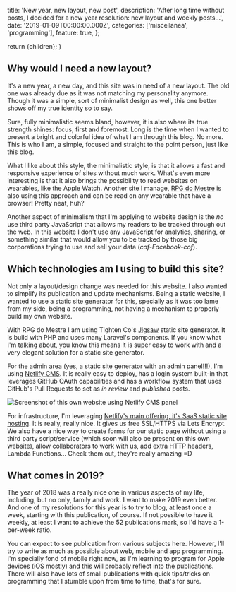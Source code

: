 
  title: 'New year, new layout, new post',
  description:
    'After long time without posts, I decided for a new year resolution: new layout and weekly posts...',
  date: '2019-01-09T00:00:00.000Z',
  categories: ['miscellanea', 'programming'],
  feature: true,
};

  return <BlogPage meta={meta}>{children}</BlogPage>;
}

## Why would I need a new layout?

It's a new year, a new day, and this site was in need of a new layout. The old one was already due as it was not matching my personality anymore. Though it was a simple, sort of minimalist design as well, this one better shows off my true identity so to say.

Sure, fully minimalistic seems bland, however, it is also where its true strength shines: focus, first and foremost. Long is the time when I wanted to present a bright and colorful idea of what I am through this blog. No more. This is who I am, a simple, focused and straight to the point person, just like this blog.

What I like about this style, the minimalistic style, is that it allows a fast and responsive experience of sites without much work. What's even more interesting is that it also brings the possibility to read websites on wearables, like the Apple Watch. Another site I manage, [RPG do Mestre](https://www.rpgdomestre.com) is also using this approach and can be read on any wearable that have a browser! Pretty neat, huh?

Another aspect of minimalism that I'm applying to website design is the _no_ use third party JavaScript that allows my readers to be tracked through out the web. In this website I don't use any JavaScript for analytics, sharing, or something similar that would allow you to be tracked by those big corporations trying to use and sell your data (_cof-Facebook-cof_).

## Which technologies am I using to build this site?

Not only a layout/design change was needed for this website. I also wanted to simplify its publication and update mechanisms. Being a static website, I wanted to use a static site generator for this, specially as it was too lame from my side, being a programming, not having a mechanism to properly build my own website.

With RPG do Mestre I am using Tighten Co's [Jigsaw](https://jigsaw.tighten.co/) static site generator. It is build with PHP and uses many Laravel's components. If you know what I'm talking about, you know this means it is super easy to work with and a very elegant solution for a static site generator.

For the admin area (yes, a static site generator with an admin panel!!!), I'm using [Netlify CMS](http://netlifycms.org). It is really easy to deploy, has a login system built-in that leverages GitHub OAuth capabilities and has a workflow system that uses GitHub's Pull Requests to set as _in review_ and _published_ posts.

![Screenshot of this own website using Netlify CMS panel](/assets/images/uploads/captura-de-tela-erickpatrick.net.png 'Screenshot of this own website using Netlify CMS panel')

For infrastructure, I'm leveraging [Netlify's main offering, it's SaaS static site hosting](https://www.netlify.com/). It is really, really nice. It gives us free SSL/HTTPS via Lets Encrypt. We also have a nice way to create forms for our static page without using a third party script/service (which soon will also be present on this own website), allow collaborators to work with us, add extra HTTP headers, Lambda Functions... Check them out, they're really amazing =D

## What comes in 2019?

The year of 2018 was a really nice one in various aspects of my life, including, but no only, family and work. I want to make 2019 even better. And one of my resolutions for this year is to try to blog, at least once a week, starting with this publication, of course. If not possible to have it weekly, at least I want to achieve the 52 publications mark, so I'd have a 1-per-week ratio.

You can expect to see publication from various subjects here. However, I'll try to write as much as possible about web, mobile and app programming. I'm specially fond of mobile right now, as I'm learning to program for Apple devices (iOS mostly) and this will probably reflect into the publications. There will also have lots of small publications with quick tips/tricks on programming that I stumble upon from time to time, that's for sure.
